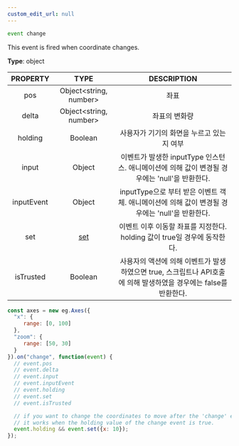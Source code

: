 ```yaml
---
custom_edit_url: null
---
```


```ts
event change
```

<div className="bulma-tags">

</div>

This event is fired when coordinate changes.

**Type**: object

|PROPERTY|TYPE|DESCRIPTION|
|:---:|:---:|:---:|
|pos|Object&lt;string, number&gt;|좌표|
|delta|Object&lt;string, number&gt;|좌표의 변화량|
|holding|Boolean|사용자가 기기의 화면을 누르고 있는지 여부|
|input|Object|이벤트가 발생한 inputType 인스턴스. 애니메이션에 의해 값이 변경될 경우에는 'null'을 반환한다.|
|inputEvent|Object|inputType으로 부터 받은 이벤트 객체. 애니메이션에 의해 값이 변경될 경우에는 'null'을 반환한다.|
|set|[set](set)|이벤트 이후 이동할 좌표를 지정한다. holding 값이 true일 경우에 동작한다.|
|isTrusted|Boolean|사용자의 액션에 의해 이벤트가 발생하였으면 true, 스크립트나 API호출에 의해 발생하였을 경우에는 false를 반환한다.|

```js
const axes = new eg.Axes({
  "x": {
     range: [0, 100]
  },
  "zoom": {
     range: [50, 30]
  }
}).on("change", function(event) {
  // event.pos
  // event.delta
  // event.input
  // event.inputEvent
  // event.holding
  // event.set
  // event.isTrusted

  // if you want to change the coordinates to move after the 'change' event.
  // it works when the holding value of the change event is true.
  event.holding && event.set({x: 10});
});
```


